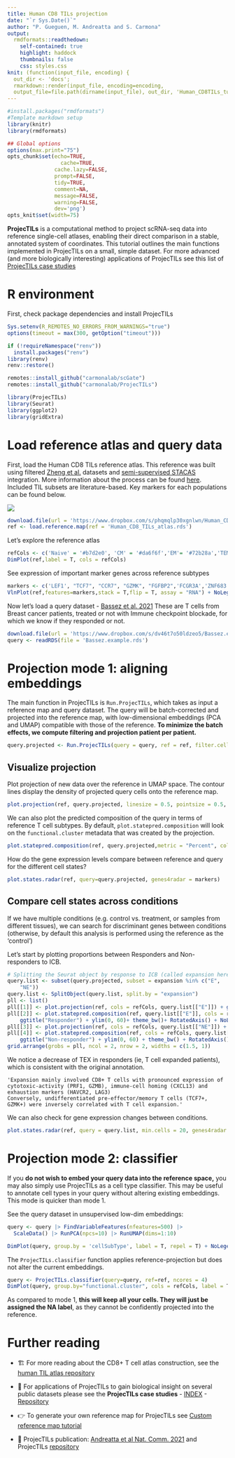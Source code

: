 ```yaml
---
title: Human CD8 TILs projection
date: "`r Sys.Date()`"
author: "P. Gueguen, M. Andreatta and S. Carmona"
output:
  rmdformats::readthedown:
    self-contained: true
    highlight: haddock
    thumbnails: false
    css: styles.css
knit: (function(input_file, encoding) {
  out_dir <- 'docs';
  rmarkdown::render(input_file, encoding=encoding,
  output_file=file.path(dirname(input_file), out_dir, 'Human_CD8TILs_tutorial.html'))})
---
```


```r
#install.packages("rmdformats")
#Template markdown setup
library(knitr)
library(rmdformats)

## Global options
options(max.print="75")
opts_chunk$set(echo=TRUE,
	             cache=TRUE,
               cache.lazy=FALSE,
               prompt=FALSE,
               tidy=TRUE,
               comment=NA,
               message=FALSE,
               warning=FALSE,
               dev='png')
opts_knit$set(width=75)
```

**ProjecTILs** is a computational method to project scRNA-seq data into reference single-cell atlases, enabling their direct comparison in a stable, annotated system of coordinates. This tutorial outlines the main functions implemented in ProjecTILs on a small, simple dataset. For more advanced (and more biologically interesting) applications of ProjecTILs see this list of [ProjecTILs case studies](https://carmonalab.github.io/ProjecTILs_CaseStudies/)

# R environment

First, check package dependencies and install ProjecTILs

```r
Sys.setenv(R_REMOTES_NO_ERRORS_FROM_WARNINGS="true")
options(timeout = max(300, getOption("timeout")))

if (!requireNamespace("renv")) 
  install.packages("renv")
library(renv)
renv::restore()

remotes::install_github("carmonalab/scGate")
remotes::install_github("carmonalab/ProjecTILs")

library(ProjecTILs)
library(Seurat)
library(ggplot2)
library(gridExtra)
```

# Load reference atlas and query data

First, load the Human CD8 TILs reference atlas. This reference was built using filtered [Zheng et al.](https://www.science.org/doi/full/10.1126/science.abe6474?af=R) datasets and [semi-supervised STACAS](https://carmonalab.github.io/STACAS.demo/STACAS.demo.html#semi-supervised-integration) integration. More information about the process can be found [here](https://github.com/carmonalab/human_TIL_atlas). Included TIL subsets are literature-based. Key markers for each populations can be found below.

![](images/paste-91BFFA1A.png)

```r
download.file(url = 'https://www.dropbox.com/s/phqmqlp30xgnlwn/Human_CD8_TILs_atlas.rds?dl=1', destfile = 'Human_CD8_TILs_atlas.rds')
ref <- load.reference.map(ref = 'Human_CD8_TILs_atlas.rds')
```

Let's explore the reference atlas

```r
refCols <- c('Naive' = '#b7d2e0', 'CM' = '#da6f6f','EM'= '#72b28a','TEMRA' = '#e5bfaf', 'TRM' = '#f3a166', 'TPEX' = '#aca6e0' , 'TEX' ='#f5d39f', "MAIT" = '#fdbfd4')
DimPlot(ref,label = T, cols = refCols)
```

See expression of important marker genes across reference subtypes

```r
markers <- c('LEF1', "TCF7", "CCR7", "GZMK", "FGFBP2",'FCGR3A','ZNF683','ITGAE', "CRTAM", "CD200",'GNG4', "HAVCR2", "TOX", "ENTPD1", 'SLC4A10','TRAV1-2')
VlnPlot(ref,features=markers,stack = T,flip = T, assay = "RNA") + NoLegend()
```

Now let's load a query dataset - [Bassez et al. 2021](https://www.nature.com/articles/s41591-021-01323-8) These are T cells from Breast cancer patients, treated or not with Immune checkpoint blockade, for which we know if they responded or not.

```r
download.file(url = 'https://www.dropbox.com/s/dv46t7o50ldzeo5/Bassez.example.rds?dl=1', destfile = 'Bassez.example.rds')
query <- readRDS(file = 'Bassez.example.rds')
```

# Projection mode 1: aligning embeddings

The main function in ProjecTILs is `Run.ProjecTILs`, which takes as input a reference map and query dataset. The query will be batch-corrected and projected into the reference map, with low-dimensional embeddings (PCA and UMAP) compatible with those of the reference. **To minimize the batch effects, we compute filtering and projection patient per patient.**

```r
query.projected <- Run.ProjecTILs(query = query, ref = ref, filter.cell = TRUE, skip.normalize = T, split.by = 'patient_id', ncores = 4)
```

## Visualize projection

Plot projection of new data over the reference in UMAP space. The contour lines display the density of projected query cells onto the reference map.

```r
plot.projection(ref, query.projected, linesize = 0.5, pointsize = 0.5, cols = refCols)
```

We can also plot the predicted composition of the query in terms of reference T cell subtypes. By default, `plot.statepred.composition` will look on the `functional.cluster` metadata that was created by the projection.

```r
plot.statepred.composition(ref, query.projected,metric = "Percent", cols = refCols) + theme_bw()
```

How do the gene expression levels compare between reference and query for the different cell states?

```r
plot.states.radar(ref, query=query.projected, genes4radar = markers)
```

## Compare cell states across conditions

If we have multiple conditions (e.g. control vs. treatment, or samples from different tissues), we can search for discriminant genes between conditions (otherwise, by default this analysis is performed using the reference as the 'control')

Let's start by plotting proportions between Responders and Non-responders to ICB.

```r
# Splitting the Seurat object by response to ICB (called expansion here)
query.list <- subset(query.projected, subset = expansion %in% c("E",
    "NE"))
query.list <- SplitObject(query.list, split.by = "expansion")
pll <- list()
pll[[1]] <- plot.projection(ref, cols = refCols, query.list[["E"]]) + ggtitle("Responder")
pll[[2]] <- plot.statepred.composition(ref, query.list[["E"]], cols = refCols, metric = "Percent") +
    ggtitle("Responder") + ylim(0, 60)+ theme_bw()+ RotatedAxis() + NoLegend()
pll[[3]] <- plot.projection(ref, cols = refCols, query.list[["NE"]]) + ggtitle("Non-responder")
pll[[4]] <- plot.statepred.composition(ref, cols = refCols, query.list[["NE"]], metric = "Percent") +
    ggtitle("Non-responder") + ylim(0, 60) + theme_bw() + RotatedAxis() + NoLegend()
grid.arrange(grobs = pll, ncol = 2, nrow = 2, widths = c(1.5, 1))
```

We notice a decrease of TEX in responders (ie, T cell expanded patients), which is consistent with the original annotation.

    'Expansion mainly involved CD8+ T cells with pronounced expression of cytotoxic-activity (PRF1, GZMB), immune-cell homing (CXCL13) and exhaustion markers (HAVCR2, LAG3)
    Conversely, undifferentiated pre-effector/memory T cells (TCF7+, GZMK+) were inversely correlated with T cell expansion.'

We can also check for gene expression changes between conditions.

```r
plot.states.radar(ref, query = query.list, min.cells = 20, genes4radar = c('LEF1', "TCF7", "CCR7", "GZMK", "FGFBP2",'FCGR3A','ZNF683','ITGAE', "CRTAM", "CD200",'GNG4', "HAVCR2", "TOX", "ENTPD1", 'SLC4A10','TRAV1-2')) 
```

# Projection mode 2: classifier

If you **do not wish to embed your query data into the reference space,** you may also simply use ProjecTILs as a cell type classifier. This may be useful to annotate cell types in your query without altering existing embeddings. This mode is quicker than mode 1.

See the query dataset in unsupervised low-dim embeddings:

```r
query <- query |> FindVariableFeatures(nfeatures=500) |>
  ScaleData() |> RunPCA(npcs=10) |> RunUMAP(dims=1:10)

DimPlot(query, group.by = 'cellSubType', label = T, repel = T) + NoLegend()
```

The `ProjecTILs.classifier` function applies reference-projection but does not alter the current embeddings.

```r
query <- ProjecTILs.classifier(query=query, ref=ref, ncores = 4)
DimPlot(query, group.by="functional.cluster", cols = refCols, label = T) + NoLegend()
```

As compared to mode 1, **this will keep all your cells. They will just be assigned the NA label**, as they cannot be confidently projected into the reference.

# Further reading

-   🏗️ For more reading about the CD8+ T cell atlas construction, see the [human TIL atlas repository](https://github.com/carmonalab/human_TIL_atlas)

-   🧠 For applications of ProjecTILs to gain biological insight on several public datasets please see the **ProjecTILs case studies** - [INDEX](https://carmonalab.github.io/ProjecTILs_CaseStudies/) - [Repository](https://github.com/carmonalab/ProjecTILs_CaseStudies)

-   👉 To generate your own reference map for ProjecTILs see [Custom reference map tutorial](https://carmonalab.github.io/ProjecTILs.demo/build_ref_atlas.html)

-   📖 ProjecTILs publication: [Andreatta et al Nat. Comm. 2021](http://dx.doi.org/10.1038/s41467-021-23324-4) and ProjecTILs [repository](https://github.com/carmonalab/ProjecTILs)
